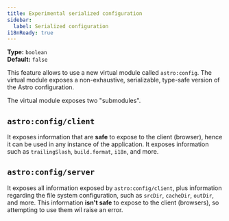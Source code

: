 ```yaml
---
title: Experimental serialized configuration
sidebar:
  label: Serialized configuration
i18nReady: true
---
```



<p>

  **Type:** `boolean`<br />
  **Default:** `false`<br />

  <Since v="5.2.0" />
</p>

This feature allows to use a new virtual module called `astro:config`. The virtual module exposes a non-exhaustive, serializable, type-safe version of the Astro configuration.

The virtual module exposes two "submodules".

## `astro:config/client`

It exposes information that are **safe** to expose to the client (browser), hence it can be used in any instance of the application. It exposes information such as `trailingSlash`, `build.format`, `i18n`, and more.

## `astro:config/server`

It exposes all information exposed by `astro:config/client`, plus information regarding the file system configuration, such as `srcDir`, `cacheDir`, `outDir`, and more. This information **isn't safe** to expose to the client (browsers), 
so attempting to use them wil raise an error.
